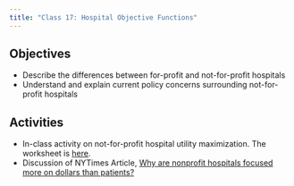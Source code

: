 ```yaml
---
title: "Class 17: Hospital Objective Functions"
---
```


## Objectives
- Describe the differences between for-profit and not-for-profit hospitals
- Understand and explain current policy concerns surrounding not-for-profit hospitals
 
## Activities
- In-class activity on not-for-profit hospital utility maximization. The worksheet is [here](/resources/wksheet8.html).
- Discussion of NYTimes Article, [Why are nonprofit hospitals focused more on dollars than patients?](https://www.nytimes.com/2023/11/30/opinion/hospitals-nonprofit-community.html)